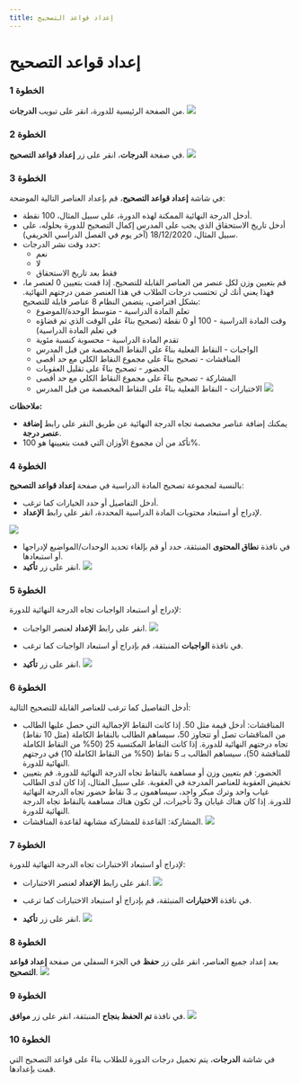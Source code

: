 ---
title: إعداد قواعد التصحيح
---


# إعداد قواعد التصحيح

### الخطوة 1
من الصفحة الرئيسية للدورة، انقر على تبويب **الدرجات**.
![](/img/ulearning/teacher/grade01.png)

### الخطوة 2
في صفحة **الدرجات**، انقر على زر **إعداد قواعد التصحيح**.
![](/img/ulearning/teacher/grade02.png)

### الخطوة 3
في شاشة **إعداد قواعد التصحيح**، قم بإعداد العناصر التالية الموضحة:
- أدخل الدرجة النهائية الممكنة لهذه الدورة، على سبيل المثال، 100 نقطة.
- أدخل تاريخ الاستحقاق الذي يجب على المدرس إكمال التصحيح للدورة بحلوله، على سبيل المثال، 18/12/2020 (آخر يوم في الفصل الدراسي الخريفي).
- حدد وقت نشر الدرجات:
  - نعم
  - لا
  - فقط بعد تاريخ الاستحقاق
- قم بتعيين وزن لكل عنصر من العناصر القابلة للتصحيح. إذا قمت بتعيين 0 لعنصر ما، فهذا يعني أنك لن تحتسب درجات الطلاب في هذا العنصر ضمن درجتهم النهائية. بشكل افتراضي، يتضمن النظام 8 عناصر قابلة للتصحيح:
  - تعلم المادة الدراسية - متوسط الوحدة/الموضوع
  - وقت المادة الدراسية - 100 أو 0 نقطة (تصحيح بناءً على الوقت الذي تم قضاؤه في تعلم المادة الدراسية)
  - تقدم المادة الدراسية - محسوبة كنسبة مئوية
  - الواجبات - النقاط الفعلية بناءً على النقاط المخصصة من قبل المدرس
  - المناقشات - تصحيح بناءً على مجموع النقاط الكلي مع حد أقصى
  - الحضور - تصحيح بناءً على تقليل العقوبات
  - المشاركة - تصحيح بناءً على مجموع النقاط الكلي مع حد أقصى
  - الاختبارات - النقاط الفعلية بناءً على النقاط المخصصة من قبل المدرس
![](/img/ulearning/teacher/grade03.png)

**ملاحظات:**
- يمكنك إضافة عناصر مخصصة تجاه الدرجة النهائية عن طريق النقر على رابط **إضافة عنصر درجة**.
- تأكد من أن مجموع الأوزان التي قمت بتعيينها هو 100%.

### الخطوة 4
بالنسبة لمجموعة تصحيح المادة الدراسية في صفحة **إعداد قواعد التصحيح**:
- أدخل التفاصيل أو حدد الخيارات كما ترغب.
- لإدراج أو استبعاد محتويات المادة الدراسية المحددة، انقر على رابط **الإعداد**.

![](/img/ulearning/teacher/grade04.png)

- في نافذة **نطاق المحتوى** المنبثقة، حدد أو قم بإلغاء تحديد الوحدات/المواضيع لإدراجها أو استبعادها.
- انقر على زر **تأكيد**.
![](/img/ulearning/teacher/grade05.png)

### الخطوة 5
لإدراج أو استبعاد الواجبات تجاه الدرجة النهائية للدورة:
- انقر على رابط **الإعداد** لعنصر الواجبات.
![](/img/ulearning/teacher/grade06.png)

- في نافذة **الواجبات** المنبثقة، قم بإدراج أو استبعاد الواجبات كما ترغب.
- انقر على زر **تأكيد**.
![](/img/ulearning/teacher/grade07.png)

### الخطوة 6
أدخل التفاصيل كما ترغب للعناصر القابلة للتصحيح التالية:
- المناقشات: أدخل قيمة مثل 50. إذا كانت النقاط الإجمالية التي حصل عليها الطالب من المناقشات تصل أو تتجاوز 50، سيساهم الطالب بالنقاط الكاملة (مثل 10 نقاط) تجاه درجتهم النهائية للدورة. إذا كانت النقاط المكتسبة 25 (50% من النقاط الكاملة للمناقشة 50)، سيساهم الطالب بـ 5 نقاط (50% من النقاط الكاملة 10) في درجتهم النهائية للدورة.
- الحضور: قم بتعيين وزن أو مساهمة بالنقاط تجاه الدرجة النهائية للدورة. قم بتعيين تخفيض العقوبة للعناصر المدرجة في العقوبة. على سبيل المثال، إذا كان لدى الطالب غياب واحد وترك مبكر واحد، سيساهمون بـ 3 نقاط حضور تجاه الدرجة النهائية للدورة. إذا كان هناك غيابان و3 تأخيرات، لن تكون هناك مساهمة بالنقاط تجاه الدرجة النهائية للدورة.
- المشاركة: القاعدة للمشاركة مشابهة لقاعدة المناقشات.
![](/img/ulearning/teacher/grade08.png)

### الخطوة 7
لإدراج أو استبعاد الاختبارات تجاه الدرجة النهائية للدورة:
- انقر على رابط **الإعداد** لعنصر الاختبارات.
![](/img/ulearning/teacher/grade09.png)

- في نافذة **الاختبارات** المنبثقة، قم بإدراج أو استبعاد الاختبارات كما ترغب.
- انقر على زر **تأكيد**.
![](/img/ulearning/teacher/grade10.png)

### الخطوة 8
بعد إعداد جميع العناصر، انقر على زر **حفظ** في الجزء السفلي من صفحة **إعداد قواعد التصحيح**.
![](/img/ulearning/teacher/grade11.png)

### الخطوة 9
في نافذة **تم الحفظ بنجاح** المنبثقة، انقر على زر **موافق**.
![](/img/ulearning/teacher/grade12.png)

### الخطوة 10
في شاشة **الدرجات**، يتم تحميل درجات الدورة للطلاب بناءً على قواعد التصحيح التي قمت بإعدادها.
